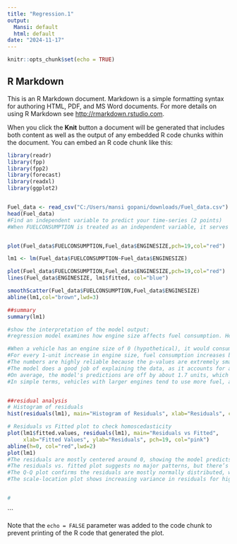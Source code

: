---
title: "Regression.1"
output:
  Mansi: default
  html: default
date: "2024-11-17"
---

```{r setup, include=FALSE}
knitr::opts_chunk$set(echo = TRUE)
```

## R Markdown

This is an R Markdown document. Markdown is a simple formatting syntax for authoring HTML, PDF, and MS Word documents. For more details on using R Markdown see <http://rmarkdown.rstudio.com>.

When you click the **Knit** button a document will be generated that includes both content as well as the output of any embedded R code chunks within the document. You can embed an R code chunk like this:

```{r}
library(readr)
library(fpp)
library(fpp2)
library(forecast)
library(readxl)
library(ggplot2)


Fuel_data <- read_csv("C:/Users/mansi gopani/downloads/Fuel_data.csv")
head(Fuel_data)
#Find an independent variable to predict your time-series (2 points)
#When FUELCONSUMPTION is treated as an independent variable, it serves as a predictor for outcomes like COEMISSIONS (carbon emissions). Vehicles with higher fuel consumption generally emit more CO2, making FUELCONSUMPTION an explanatory factor for understanding variations in emissions. Increased fuel use directly correlates with higher emissions, regardless of other factors such as engine type or vehicle class.


plot(Fuel_data$FUELCONSUMPTION,Fuel_data$ENGINESIZE,pch=19,col="red")

lm1 <- lm(Fuel_data$FUELCONSUMPTION~Fuel_data$ENGINESIZE)

plot(Fuel_data$FUELCONSUMPTION,Fuel_data$ENGINESIZE,pch=19,col="red")
lines(Fuel_data$ENGINESIZE, lm1$fitted, col="blue")

smoothScatter(Fuel_data$FUELCONSUMPTION,Fuel_data$ENGINESIZE)
abline(lm1,col="brown",lwd=3)

##summary
summary(lm1)

#show the interpretation of the model output:
#regression model examines how engine size affects fuel consumption. Here's what it tells us:

#When a vehicle has an engine size of 0 (hypothetical), it would consume about 7.18 units of fuel. This is the starting point for predictions.
#For every 1-unit increase in engine size, fuel consumption increases by around 2.31 units. So, bigger engines mean more fuel is used.
#The numbers are highly reliable because the p-values are extremely small, showing a strong and statistically significant relationship between engine size and fuel consumption.
#The model does a good job of explaining the data, as it accounts for about 74% of the variation in fuel consumption based on engine size.
#On average, the model's predictions are off by about 1.7 units, which is reasonably accurate for this kind of analysis.
#In simple terms, vehicles with larger engines tend to use more fuel, and this model gives us a clear and reliable way to understand that relationship.


##residual analysis
# Histogram of residuals
hist(residuals(lm1), main="Histogram of Residuals", xlab="Residuals", col="green")

# Residuals vs Fitted plot to check homoscedasticity
plot(lm1$fitted.values, residuals(lm1), main="Residuals vs Fitted", 
     xlab="Fitted Values", ylab="Residuals", pch=19, col="pink")
abline(h=0, col="red",lwd=2)
plot(lm1)
#The residuals are mostly centered around 0, showing the model predicts reasonably well, though some outliers exist.  
#The residuals vs. fitted plot suggests no major patterns, but there’s a slight increase in spread with larger fitted values, indicating possible heteroscedasticity.  
#The Q-Q plot confirms the residuals are mostly normally distributed, with minor deviations in the tails.  
#The scale-location plot shows increasing variance in residuals for higher fitted values, indicating inconsistent error spread.  #The residuals vs. leverage plot highlights a few influential points (e.g., 216, 208) that might need further investigation.


#

```

```

Note that the `echo = FALSE` parameter was added to the code chunk to prevent printing of the R code that generated the plot.
